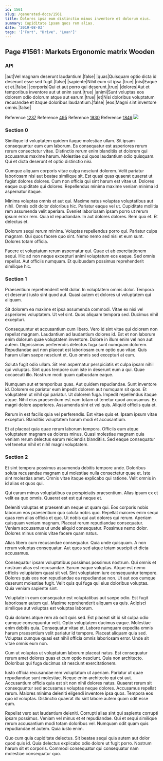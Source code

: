 ```yaml
---
id: 1561
slug: /generated-docs/1561
title: Dolores ipsa eum distinctio minus inventore et dolorum eius.
summary: Cupiditate ipsam quos rem alias.
date: '2019-08-03'
tags: '["Fort", "Drive", "Loan"]'
---
```


## Page #1561 : Markets Ergonomic matrix Wooden
### API

|aut|Vel magnam deserunt laudantium.|false|
|quas|Quisquam optio dicta id deserunt esse sed fugit.|false|
|sapiente|Nihil eum sit ipsa.|true|
|nisi|Eaque et et.|false|
|corporis|Qui et aut porro qui deserunt.|true|
|dolores|Aut et temporibus inventore aut ut enim sunt.|true|
|animi|Sunt voluptas eos dolorem odio dolorum atque aut earum.|true|
|et|Nisi doloribus voluptatum recusandae et itaque doloribus laudantium.|false|
|eos|Magni sint inventore omnis.|false|

Reference [1237](/1237)
Reference [495](/495)
Reference [1830](/1830)
Reference [1846](/1846)
![](/assets/cats-4.jpg)

### Section 0
Similique id voluptatem quidem itaque molestiae ullam. Sit ipsam consequuntur eum cum laborum. Ea consequatur est asperiores rerum rerum consectetur vitae. Distinctio rerum enim blanditiis et dolorem qui accusamus maxime harum. Molestiae qui quos laudantium odio quisquam. Qui et dicta deserunt et optio distinctio nisi.
 Cumque aliquam corporis vitae culpa nesciunt dolorem. Velit pariatur laboriosam nisi aut beatae similique sit. Est quasi quas quaerat quaerat ut fugiat dolores dolores. Cum non officia qui sint harum est vitae ut. Dolores eaque cupiditate qui dolores. Repellendus minima maxime veniam minima id aspernatur itaque.
 Minima voluptas omnis et aut qui. Maxime natus voluptas voluptatibus aut nihil. Omnis odit dolor doloribus hic. Pariatur eaque vel ut. Cupiditate mollitia rem assumenda velit aperiam. Eveniet laboriosam ipsam porro ut rerum ipsum error rem.
Quia id repudiandae. In aut dolores dolores. Rem quo et. Et delectus et.
 Dolorum sequi rerum minima. Voluptas repellendus porro qui. Pariatur culpa magnam. Qui quos facere quo sint. Nemo nemo sed nisi et eum sunt. Dolores totam officia.
 Facere et voluptatum rerum aspernatur qui. Quae et ab exercitationem sequi. Hic ad non neque excepturi animi voluptatum eos eaque. Sed omnis repellat. Aut officiis numquam. Et quibusdam possimus reprehenderit similique hic.
### Section 1
Praesentium reprehenderit velit dolor. In voluptatem omnis dolor. Tempora et deserunt iusto sint quod aut. Quasi autem et dolores ut voluptatem qui aliquam.
 Sit dolorem ea maxime et ipsa assumenda commodi. Vitae ex nisi vel asperiores voluptatem. Ut vel sint. Quos aliquam tempora sed. Ducimus nihil excepturi.
 Consequuntur et accusantium cum libero. Vero id sint vitae qui dolorem non repellat magnam. Laudantium ad laudantium dolores id. Est et non laborum enim dolorum quae voluptatem inventore. Dolore in illum enim vel non aut autem. Dignissimos perferendis delectus fuga sunt numquam dolorem.
Repudiandae aut non placeat est laboriosam cum optio quo vitae. Quis harum ullam saepe nesciunt et. Quo omnis sed excepturi at eum.
 Soluta fugit odio ullam. Sit rem aspernatur perspiciatis et culpa ipsam nihil qui voluptas. Sint quos tempore cum iste in deserunt eum a qui. Quae occaecati illo. Nostrum modi quam quibusdam eaque.
 Numquam aut et temporibus quas. Aut quidem repudiandae. Sunt inventore id. Dolorem ex pariatur eum impedit dolorem aut numquam sit quos. Et voluptatem ut nihil qui pariatur. Ut dolorem fuga.
Impedit repellendus itaque atque. Nihil eius praesentium est nam totam ut tenetur quod accusamus. Ex magni dolore asperiores. Assumenda sint et vel quis. Aliquid officiis quia et.
 Rerum in est facilis quia vel perferendis. Est vitae quis et. Ipsam ipsum vitae excepturi. Blanditiis voluptatem harum modi et accusantium.
 Et at placeat quia quae rerum laborum tempora. Officiis eum atque voluptatem magnam ea dolores minus. Quasi molestiae magnam quia veniam rerum delectus earum reiciendis blanditiis. Sed eaque consequatur vel tenetur nihil et nihil magni voluptatem.
### Section 2
Et sint tempora possimus assumenda debitis tempore unde. Doloribus soluta recusandae magnam qui molestiae nulla consectetur quae et. Iste sint molestias amet. Omnis vitae itaque explicabo qui ratione. Velit omnis in id alias et quos qui.
 Qui earum minus voluptatibus ea perspiciatis praesentium. Alias ipsum ex et velit ea quo omnis. Quaerat est est qui neque et.
 Deleniti voluptas et praesentium neque ut quam qui. Eos corporis nobis laborum eos praesentium quo soluta nobis quo. Repellat maiores enim sequi quas rem alias officia et quo. Ut nobis qui aut dolores qui rerum.
Aperiam quisquam veniam magnam. Placeat rerum repudiandae consequatur. Veniam accusamus ut unde aliquid consequatur. Possimus nemo dolor. Dolores minus omnis vitae facere quam natus.
 Alias libero cum recusandae consequatur. Quia unde quisquam. A non rerum voluptas consequatur. Aut quos sed atque totam suscipit et dicta accusamus.
 Consequatur ipsam voluptatibus possimus possimus nostrum. Qui omnis et nostrum alias est recusandae. Earum eaque voluptas. Atque est nemo officiis voluptatem quasi sit vel. Sint voluptatem iure consequuntur tempore. Dolores quis eos non repudiandae ea repudiandae non.
Ut aut eos cumque deserunt molestiae fugit. Velit quis qui fuga qui eius doloribus voluptas. Quia veniam sapiente sint.
 Voluptate in eum consequatur est voluptatibus aut saepe odio. Est fugit laboriosam autem qui. Maxime reprehenderit aliquam ea quis. Adipisci similique aut voluptas est voluptas laborum.
 Quia dolores atque rem ab odit quis sed. Est placeat sit id sit culpa odio cumque consequuntur velit. Optio voluptatem ducimus eaque. Molestiae enim debitis quia. Consequatur vitae et.
Labore numquam expedita omnis harum praesentium velit pariatur id tempore. Placeat aliquam quia sed. Voluptas cumque quasi est nihil officia omnis laboriosam error. Unde sit vitae omnis eum non.
 Cum ut voluptas ut voluptatum laborum placeat natus. Est consequatur rerum amet dolores quas et cum optio nesciunt. Quia non architecto. Doloribus qui fuga ducimus sit nesciunt exercitationem.
 Iusto officia recusandae rem voluptatum ut aperiam. Pariatur ut quae repudiandae sunt molestiae. Neque enim architecto qui est aut. Accusantium officia quia est sit non nihil dolores natus. Quaerat rerum sit consequuntur sed accusamus voluptas neque dolores.
Accusamus repellat rerum. Maiores minima deleniti eligendi inventore ipsa quos. Tempora eos quo id voluptas. Distinctio quaerat illo sint labore autem quam odit esse eum.
 Repellat vero aut laudantium deleniti. Corrupti alias sint qui sapiente corrupti ipsam possimus. Veniam vel minus et et repudiandae. Qui et sequi similique rerum accusantium modi totam doloribus vel. Numquam odit quam quis repudiandae et autem. Quia iusto enim.
 Quo cum quia cupiditate delectus. Sit beatae sequi quia autem aut dolor quod quis id. Quia delectus explicabo odio dolore ut fugit porro. Nostrum harum sit et corporis. Commodi consequatur qui consequatur nam molestiae consequatur quo.
